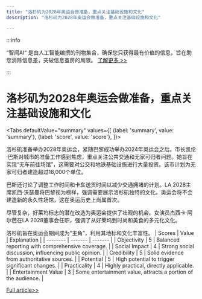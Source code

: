 ```yaml
---
title: "洛杉矶为2028年奥运会做准备，重点关注基础设施和文化"
description: "洛杉矶为2028年奥运会做准备，重点关注基础设施和文化"

---
```



:::info

“智闻AI“ 是由人工智能编撰的刊物集合，确保您只获得最有价值的信息，旨在助您消除信息差，突破信息茧房的局限。  [了解更多 >>](/)

:::

# 洛杉矶为2028年奥运会做准备，重点关注基础设施和文化


<Tabs
	defaultValue="summary"
	values={[
	{label: 'summary', value: 'summary'},
	{label: 'score', value: 'score'},
]}>
<TabItem value="summary">


洛杉矶准备举办2028年奥运会，紧随巴黎成功举办2024年奥运会之后。市长凯伦·巴斯对城市的准备工作感到焦虑，重点关注公共交通和无家可归者问题。她旨在实现“无车前往场馆”，这需要对公交和地铁基础设施进行大量投资。该市计划为无家可归者建造超过18,000个单位。

巴斯还讨论了调整工作时间和卡车送货时间以减少交通拥堵的计划。LA 2028主席凯西·沃瑟曼将巴黎视为榜样，强调需要展示洛杉矶独特的文化。奥运会将不会建造新的永久性场馆，这在奥运历史上尚属首次。

尽管复杂，好莱坞标志的潜在改造为奥运会提供了壮观的机会。女演员杰西卡·阿尔芭在LA 2028董事会任职，强调了从好莱坞到时尚和美食的多元化文化。

洛杉矶旨在奥运会期间成为“主角”，利用其地标和文化丰富性。
</TabItem>
<TabItem value="score">
	| Scores     | Value   | Explanation |
	| -------- | ------- | ------- |
	| Objectivity  | 5    | Balanced reporting with comprehensive coverage.    |
	| Social Impact | 4     | Strong social discussion, influencing public opinion.    |
	| Credibility    | 5    | Solid evidence from authoritative sources.    |
	| Potential    | 5    | High potential to trigger significant changes.    |
	| Practicality    | 4    | Highly practical, directly applicable.    |
	| Entertainment Value    | 3    | Some entertainment value, attracts a portion of the audience.    |
</TabItem>
</Tabs>

[Full article>>](https://www.cnbc.com/2024/09/10/paris-los-angeles-olympic-games-2028.html)
